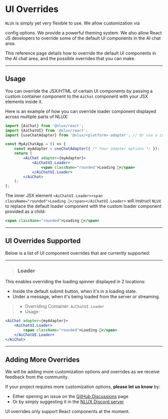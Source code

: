 
# UI Overrides

`NLUX` is simply yet very flexible to use. We allow customization via
<Link to="/reference/ui/ai-chat">config options</Link>.
We provide a powerful <Link to="/ui/themes">theming system</Link>. We also allow React JS developers to override
some of the default UI components in the AI chat area.

This reference page details how to override the default UI components in the AI chat area, and the possible overrides
that you can make.

---

## Usage

You can override the JSX/HTML of certain UI components by passing a custom container component to the `AiChat` component
with your JSX elements inside it.

Here is an example of how you can override loader component displayed across multiple parts of NLUX:

```jsx
import {AiChat} from '@nlux/react';
import {AiChatUI} from '@nlux/react';
import {useChatAdapter} from '@nlux/<platform>-adapter'; // Or use a custom adapter

const MyAiChatApp = () => {
    const myAdapter = useChatAdapter({ /* Your adapter options */ });
    return (
        <AiChat adapter={myAdapter}>
            <AiChatUI.Loader>
                <span className="rounded">Loading 👻</span>
            </AiChatUI.Loader>
        </AiChat>
    );
};
```

The inner JSX element `<AiChatUI.Loader><span className="rounded">Loading 👻</span></AiChatUI.Loader>` will instruct
`NLUX` to replace the default loader component with the custom loader component provided as a child:

```jsx
<span className="rounded">Loading 👻</span>
```

---

## UI Overrides Supported

Below is a list of UI component overrides that are currently supported:

---

> ### Loader

This enables overriding the loading spinner displayed in 2 locations:

* Inside the default submit button, when it's in a loading state.
* Under a message, when it's being loaded from the server or streaming.

> * Overriding Container: `AiChatUI.Loader`
> * Usage:

```jsx
<AiChat adapter={myAdapter}>
    <AiChatUI.Loader>
        <span className="rounded">Loading 👻</span>
    </AiChatUI.Loader>
</AiChat>
```

---

## Adding More Overrides

We will be adding more customization options and overrides as we receive feedback from the community.

If your project requires more customization options, **please let us know** by:

* Either opening an issue on the [GitHub Discussions](https://github.com/nlkitai/nlux/discussions) page
* Or by simply suggesting it in the [NLUX Discord server](https://discord.com/invite/SRwDmZghNB)

UI overrides only support React components at the moment.
